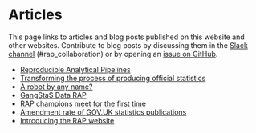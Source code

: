 # Articles

This page links to articles and blog posts published on this website and other
websites.  Contribute to blog posts by discussing them in the [Slack
channel](https://govdatascience.slack.com/messages/C6H22U3H9/)
(#rap_collaboration) or by opening an [issue on
GitHub](https://github.com/ukgovdatascience/rap-website/issues).

::: {.unbulleted-list}
* [Reproducible Analytical Pipelines](https://dataingovernment.blog.gov.uk/2017/03/27/reproducible-analytical-pipeline/)
* [Transforming the process of producing official statistics](https://dataingovernment.blog.gov.uk/2017/11/27/transforming-the-process-of-producing-official-statistics/)
* [A robot by any name?](https://www.statisticsauthority.gov.uk/a-robot-by-any-name/)
* [GangStaS Data RAP](https://gss.civilservice.gov.uk/blog/gangstas-data-rap/)
* [RAP champions meet for the first time](https://gss.civilservice.gov.uk/news/rap-champions-meet-for-the-first-time/)
* [Amendment rate of GOV.UK statistics publications](./article-2019-01-15-govuk-amendments.html)
* [Introducing the RAP website](./blog-2019-04-05-introducing-rap-website.html)
:::

